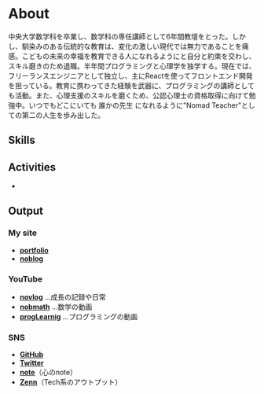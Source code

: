 
# About

<Profile/>

中央大学数学科を卒業し、数学科の専任講師として6年間教壇をとった。しかし、馴染みのある伝統的な教育は、変化の激しい現代では無力であることを痛感。こどもの未来の幸福を教育できる人になれるようにと自分と約束を交わし、スキル磨きのため退職。半年間プログラミングと心理学を独学する。現在では、フリーランスエンジニアとして独立し、主にReactを使ってフロントエンド開発を担っている。教育に携わってきた経験を武器に、プログラミングの講師としても活動。また、心理支援のスキルを磨くため、公認心理士の資格取得に向けて勉強中。いつでもどこにいても 誰かの先生 になれるように"Nomad Teacher"としての第二の人生を歩み出した。

## Skills

## Activities
*

## Output

### My site

- [**portfolio**](https://nbr41.com/)
- [**noblog**](https://noblog.nbr41.com/)

### YouTube

- [**novlog**](https://www.youtube.com/channel/UCRu_dGDzDp1Xh8j8N7IZm1w) ...成長の記録や日常
- [**nobmath**](https://www.youtube.com/channel/UCMbCS3ynaSuLJGMX512v-lQ) ...数学の動画
- [**progLearnig**](https://www.youtube.com/channel/UCPcjWvYIfvqGPP4x30kEkMA) ...プログラミングの動画

### SNS

- [**GitHub**](https://github.com/nbr41to)
- [**Twitter**](https://twitter.com/Knob_nbr41to)
- [**note**](https://note.com/nbr41)（心のnote）
- [**Zenn**](https://zenn.dev/nbr41to)（Tech系のアウトプット）